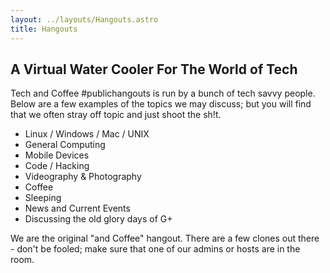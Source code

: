 ```yaml
---
layout: ../layouts/Hangouts.astro
title: Hangouts
---
```


## A Virtual Water Cooler For The World of Tech

Tech and Coffee #publichangouts is run by a bunch of tech savvy people. Below are a few examples of the topics we may discuss; but you will find that we often stray off topic and just shoot the sh!t.

- Linux / Windows / Mac / UNIX
- General Computing
- Mobile Devices
- Code / Hacking
- Videography & Photography
- Coffee
- Sleeping
- News and Current Events
- Discussing the old glory days of G+

We are the original "and Coffee" hangout. There are a few clones out there - don't be fooled; make sure that one of our admins or hosts are in the room.

